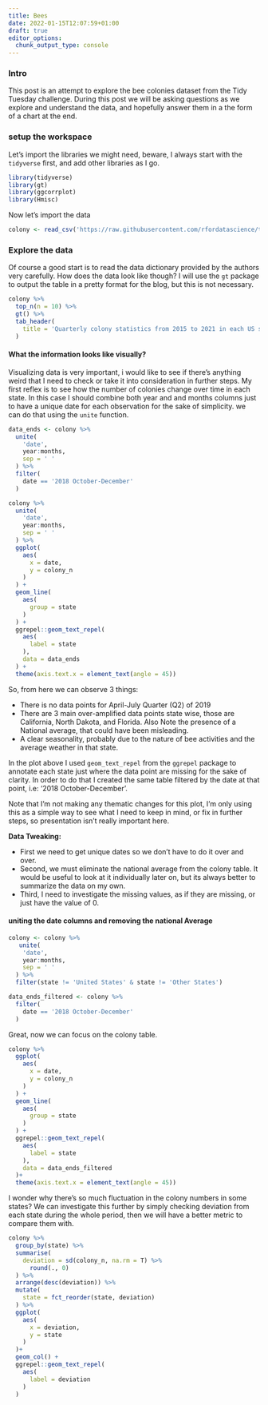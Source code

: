 ```yaml
---
title: Bees
date: 2022-01-15T12:07:59+01:00
draft: true
editor_options: 
  chunk_output_type: console
---
```


### Intro

This post is an attempt to explore the bee colonies dataset from the Tidy Tuesday challenge. During this post we will be asking questions as we explore and understand the data, and hopefully answer them in a the form of a chart at the end. 

### setup the workspace


Let's import the libraries we might need, beware, I always start with the `tidyverse` first, and add other libraries as I go. 

```r
library(tidyverse)
library(gt)
library(ggcorrplot)
library(Hmisc)
```

Now let's import the data 

```r
colony <- read_csv('https://raw.githubusercontent.com/rfordatascience/tidytuesday/master/data/2022/2022-01-11/colony.csv')


```


### Explore the data

Of course a good start is to read the data dictionary provided by the authors very carefully. How does the data look like though? I will use the `gt` package to output the table in a pretty format for the blog, but this is not necessary.

```r
colony %>% 
  top_n(n = 10) %>% 
  gt() %>% 
  tab_header(
    title = 'Quarterly colony statistics from 2015 to 2021 in each US state'
  )
```

#### What the information looks like visually?

Visualizing data is very important, i would like to see if there's anything weird that I need to check or take it into consideration in further steps. My first reflex is to see how the number of colonies change over time in each state. In this case I should combine both year and and months columns just to have a unique date for each observation for the sake of simplicity. we can do that using the `unite` function.

```r
data_ends <- colony %>% 
  unite(
    'date',
    year:months,
    sep = ' '
  ) %>% 
  filter(
    date == '2018 October-December' 
  )

colony %>% 
  unite(
    'date',
    year:months,
    sep = ' '
  ) %>% 
  ggplot(
    aes(
      x = date,
      y = colony_n
    )
  ) +
  geom_line(
    aes(
      group = state
    )
  ) +
  ggrepel::geom_text_repel(
    aes(
      label = state
    ), 
    data = data_ends
  ) +
  theme(axis.text.x = element_text(angle = 45))
```


So, from here we can observe 3 things: 

  - There is no data points for April-July Quarter (Q2) of 2019
  - There are 3 main over-amplified data points state wise, those are California, North Dakota, and Florida. Also Note the presence of a National average, that could have been misleading.
  - A clear seasonality, probably due to the nature of bee activities and the average weather in that state.
  
In the plot above I used `geom_text_repel` from the `ggrepel` package to annotate each state just where the data point are missing for the sake of clarity. In order to do that I created the same table filtered by the date at that point, i.e: '2018 October-December'.   

Note that I'm not making any thematic changes for this plot, I'm only using this as a simple way to see what I need to keep in mind, or fix in further steps, so presentation isn't really important here. 

**Data Tweaking:**

  - First we need to get unique dates so we don't have to do it over and over.
  - Second, we must eliminate the national average from the colony table. It would be useful to look at it individually  later on, but its always better to summarize the data on my own. 
  - Third, I need to investigate the missing values, as if they are missing, or just have the value of 0. 

#### uniting the date columns and removing the national Average


```r
colony <- colony %>% 
   unite(
    'date',
    year:months,
    sep = ' '
  ) %>%   
  filter(state != 'United States' & state != 'Other States')

data_ends_filtered <- colony %>% 
  filter(
    date == '2018 October-December' 
  )
```


Great, now we can focus on the colony table.

```r
colony %>% 
  ggplot(
    aes(
      x = date,
      y = colony_n
    )
  ) +
  geom_line(
    aes(
      group = state
    )
  ) +
  ggrepel::geom_text_repel(
    aes(
      label = state
    ), 
    data = data_ends_filtered
  )+
  theme(axis.text.x = element_text(angle = 45))
```

I wonder why there's so much fluctuation in the colony numbers in some states? We can investigate this further by simply checking deviation from each state during the whole period, then we will have a better metric to compare them with.

```r
colony %>% 
  group_by(state) %>% 
  summarise(
    deviation = sd(colony_n, na.rm = T) %>% 
      round(., 0)
  ) %>% 
  arrange(desc(deviation)) %>% 
  mutate(
    state = fct_reorder(state, deviation)
  ) %>% 
  ggplot(
    aes(
      x = deviation,
      y = state
    )
  )+
  geom_col() + 
  ggrepel::geom_text_repel(
    aes(
      label = deviation
    )
  )
```


